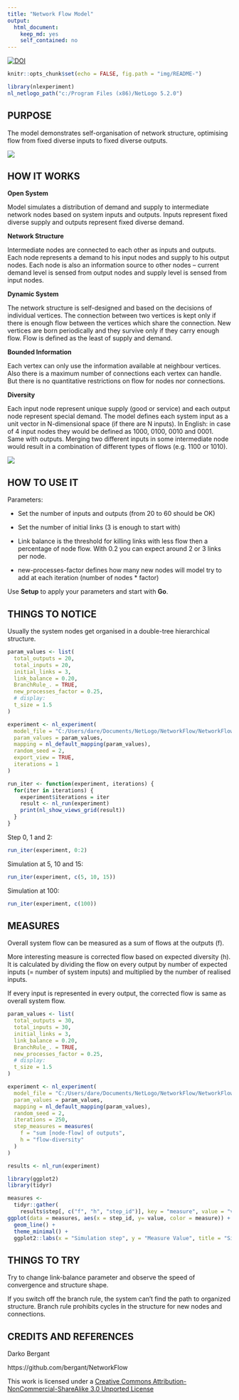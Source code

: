 ```yaml
---
title: "Network Flow Model"
output: 
  html_document: 
    keep_md: yes
    self_contained: no
---
```


[![DOI](https://zenodo.org/badge/21125/bergant/NetworkFlow.svg)](https://zenodo.org/badge/latestdoi/21125/bergant/NetworkFlow)

```r
knitr::opts_chunk$set(echo = FALSE, fig.path = "img/README-")
```

```r
library(nlexperiment)
nl_netlogo_path("c:/Program Files (x86)/NetLogo 5.2.0") 
```


## PURPOSE
The model demonstrates self-organisation of network structure, optimising flow from fixed diverse inputs to fixed diverse outputs.

![](img/model-netlogo.png)


## HOW IT WORKS

**Open System**

Model simulates a distribution of demand and supply to intermediate network nodes based on system inputs and outputs. Inputs represent fixed diverse supply and outputs represent fixed diverse demand.

**Network Structure**

Intermediate nodes are connected to each other as inputs and outputs. Each node represents a demand to his input nodes and supply to his output nodes. Each node is also an information source to other nodes – current demand level is sensed from output nodes and supply level is sensed from input nodes.

**Dynamic System**

The network structure is self-designed and based on the decisions of individual vertices. The connection between two vertices is kept only if there is enough flow between the vertices which share the connection. New vertices are born periodically and they survive only if they carry enough flow. Flow is defined as the least of supply and demand.	

**Bounded Information**

Each vertex can only use the information available at neighbour vertices. 	Also there is a maximum number of connections each vertex can handle. But there is no quantitative restrictions on flow for nodes nor connections.	

**Diversity**

Each input node represent unique supply (good or service) and each output node represent special demand. The model defines each system input as a unit vector in N-dimensional space (if there are N inputs). In English: in case of 4 input nodes they would be defined as 1000, 0100, 0010 and 0001. Same with outputs. Merging two different inputs in some intermediate node would result in a combination of different types of flows (e.g. 1100 or 1010). 	

![](img/model-flow-diversity.png)

## HOW TO USE IT

Parameters:

- Set the number of inputs and outputs (from 20 to 60 should be OK)

- Set the number of initial links (3 is enough to start with)

- Link balance is the threshold for killing links with less flow then a percentage of node flow. With 0.2 you can expect around 2 or 3 links per node.

- new-processes-factor defines how many new nodes will model try to add at each iteration (number of nodes * factor)

Use **Setup** to apply your parameters and start with **Go**.

## THINGS TO NOTICE

Usually the system nodes get organised in a double-tree hierarchical structure.


```r
param_values <- list(
  total_outputs = 20,
  total_inputs = 20,
  initial_links = 3,
  link_balance = 0.20,
  BranchRule_. = TRUE,
  new_processes_factor = 0.25,
  # display:
  t_size = 1.5
)

experiment <- nl_experiment(
  model_file = "C:/Users/dare/Documents/NetLogo/NetworkFlow/NetworkFlow/NetworkFlow.nlogo",
  param_values = param_values,
  mapping = nl_default_mapping(param_values),
  random_seed = 2,
  export_view = TRUE,
  iterations = 1
)

```

```r
run_iter <- function(experiment, iterations) {
  for(iter in iterations) {
    experiment$iterations = iter
    result <- nl_run(experiment)
    print(nl_show_views_grid(result))
  } 
}
```

Step 0, 1 and 2:

```r
run_iter(experiment, 0:2) 
```

Simulation at 5, 10 and 15:

```r
run_iter(experiment, c(5, 10, 15))
```

Simulation at 100:

```r
run_iter(experiment, c(100))
```

## MEASURES

Overall system flow can be measured as a sum of flows at the outputs (f).

More interesting measure is corrected flow based on expected diversity (h).
It is calculated by dividing the flow on every output by number
of expected inputs (= number of system inputs) and multiplied by
the number of realised inputs.

If every input is represented in every output, the corrected flow is
same as overall system flow.


```r
param_values <- list(
  total_outputs = 30,
  total_inputs = 30,
  initial_links = 3,
  link_balance = 0.20,
  BranchRule_. = TRUE,
  new_processes_factor = 0.25,
  # display:
  t_size = 1.5
)

experiment <- nl_experiment(
  model_file = "C:/Users/dare/Documents/NetLogo/NetworkFlow/NetworkFlow/NetworkFlow.nlogo",
  param_values = param_values,
  mapping = nl_default_mapping(param_values),
  random_seed = 2,
  iterations = 250,
  step_measures = measures(
    f = "sum [node-flow] of outputs",
    h = "flow-diversity"
  )
)

results <- nl_run(experiment)

library(ggplot2)
library(tidyr)

measures <- 
  tidyr::gather(
    results$step[, c("f", "h", "step_id")], key = "measure", value = "value", -step_id)
ggplot(data = measures, aes(x = step_id, y= value, color = measure)) +
  geom_line() +
  theme_minimal() +
  ggplot2::labs(x = "Simulation step", y = "Measure Value", title = "Simulation Measures")
```


## THINGS TO TRY

Try to change link-balance parameter and observe the speed of convergence and structure shape.

If you switch off the branch rule, the system can't find the path to organized structure. Branch rule prohibits cycles in the structure for new nodes and connections.



## CREDITS AND REFERENCES

Darko Bergant 

https://github.com/bergant/NetworkFlow

This work is licensed under a [Creative Commons Attribution-NonCommercial-ShareAlike 3.0 Unported License](http://creativecommons.org/licenses/by-nc-sa/3.0/)




